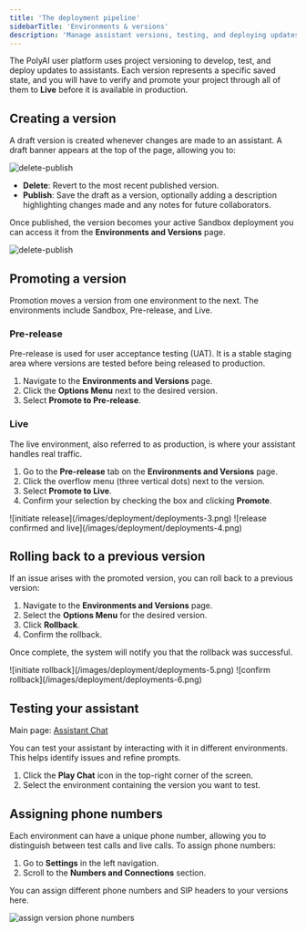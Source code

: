 ```yaml
---
title: 'The deployment pipeline'
sidebarTitle: 'Environments & versions'
description: 'Manage assistant versions, testing, and deploying updates.'
---
```


The PolyAI user platform uses project versioning to develop, test, and deploy updates to assistants. Each version represents a
specific saved state, and you will have to verify and promote your project through all of them to **Live** before it is available in production.

## Creating a version

A <Tooltip tip="The state between the latest published version and ongoing changes. Drafts become versions upon publishing.">draft</Tooltip> version
is created whenever changes are made to an assistant. A draft banner appears at the top of the page, allowing you to:

![delete-publish](/images/deployment/deployments-1.png)

- **Delete**: Revert to the most recent published version.
- **Publish**: Save the draft as a version, optionally adding a description highlighting changes made and any notes for future
collaborators.

Once published, the version becomes your active <Tooltip tip="Development environment where users build, change, and test versions of an assistant.">Sandbox</Tooltip> deployment
you can access it from the **Environments and Versions** page.

![delete-publish](/images/deployment/deployments-2.png)

## Promoting a version

Promotion moves a version from one environment to the next. The environments include Sandbox,
<Tooltip tip="A staging environment for user acceptance testing (UAT) before promoting to production.">Pre-release</Tooltip>,
and <Tooltip tip="The production environment. This is where the assistant handles live traffic.">Live</Tooltip>.

### Pre-release

Pre-release is used for user acceptance testing (UAT). It is a stable staging area where versions are tested before being released to production.

1. Navigate to the **Environments and Versions** page.
2. Click the **Options Menu** next to the desired version.
3. Select **Promote to Pre-release**.

### Live

The live environment, also referred to as production, is where your assistant handles real traffic.

1. Go to the **Pre-release** tab on the **Environments and Versions** page.
2. Click the overflow menu (three vertical dots) next to the version.
3. Select **Promote to Live**.
4. Confirm your selection by checking the box and clicking **Promote**.

<Tabs>
  <Tab title="Confirm">
    ![initiate release](/images/deployment/deployments-3.png)

  </Tab>
  <Tab title="Complete">
    ![release confirmed and live](/images/deployment/deployments-4.png)

  </Tab>
</Tabs>

## Rolling back to a previous version

If an issue arises with the promoted version, you can roll back to a previous version:

1. Navigate to the **Environments and Versions** page.
2. Select the **Options Menu** for the desired version.
3. Click **Rollback**.
4. Confirm the rollback.

Once complete, the system will notify you that the rollback was successful.

<Tabs>
  <Tab title="Initiate">
    ![initiate rollback](/images/deployment/deployments-5.png)

  </Tab>
  <Tab title="Confirm">
    ![confirm rollback](/images/deployment/deployments-6.png)

  </Tab>
</Tabs>


## Testing your assistant

Main page: [Assistant Chat](/get-started/assistant-chat)

You can test your assistant by interacting with it in different environments. This helps identify issues and refine prompts.

1. Click the **Play Chat** icon in the top-right corner of the screen.
2. Select the environment containing the version you want to test.

## Assigning phone numbers

Each environment can have a unique phone number, allowing you to distinguish between test calls and live calls. To assign phone numbers:

1. Go to **Settings** in the left navigation.
2. Scroll to the **Numbers and Connections** section.

You can assign different phone numbers and SIP headers to your versions here.

![assign version phone numbers](/images/deployment/deployments-7.png)

